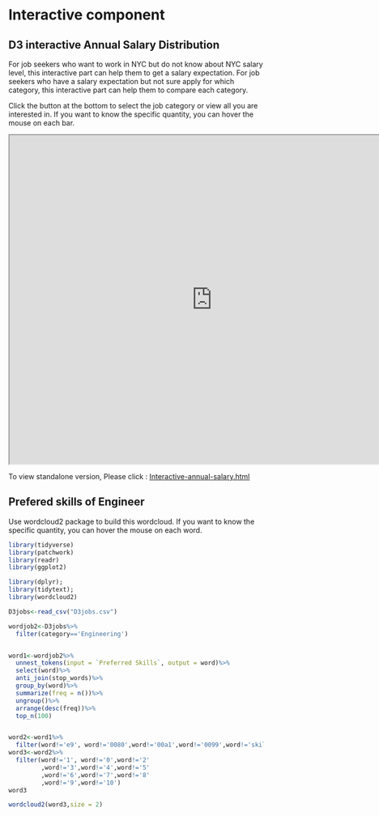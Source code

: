 # Interactive component



## D3 interactive Annual Salary Distribution

For job seekers who want to work in NYC but do not know about NYC salary level, this interactive part can help them to get a salary expectation.
For job seekers who have a salary expectation but not sure apply for which category, this interactive part can help them to compare each category.


Click the button at the bottom to select the job category or view all you are interested in.
If you want to know the specific quantity, you can hover the mouse on each bar.




<script src="https://d3js.org/d3.v6.min.js"></script>
<iframe src="https://vizhub.com/wyx34/1f5e5085ddfd4881a6d6e271cca0afca?mode=embed" title="Annual Salary Visualization" height="650" width="800"></iframe>

To view standalone version, Please click : [Interactive-annual-salary.html](Interactive-annual-salary.html)

## Prefered skills of Engineer 
Use wordcloud2 package to build this wordcloud.
If you want to know the specific quantity, you can hover the mouse on each word.
```r
library(tidyverse)
library(patchwork)
library(readr)
library(ggplot2)
```


```r
library(dplyr); 
library(tidytext);
library(wordcloud2)

D3jobs<-read_csv("D3jobs.csv")

wordjob2<-D3jobs%>%
  filter(category=='Engineering')


word1<-wordjob2%>%
  unnest_tokens(input = `Preferred Skills`, output = word)%>%
  select(word)%>%
  anti_join(stop_words)%>%
  group_by(word)%>%
  summarize(freq = n())%>%
  ungroup()%>%
  arrange(desc(freq))%>%
  top_n(100)


word2<-word1%>%
  filter(word!='e9', word!='0080',word!='00a1',word!='0099',word!='skills')
word3<-word2%>%
  filter(word!='1', word!='0',word!='2'
         ,word!='3',word!='4',word!='5'
         ,word!='6',word!='7',word!='8'
         ,word!='9',word!='10')
word3

wordcloud2(word3,size = 2)
```




